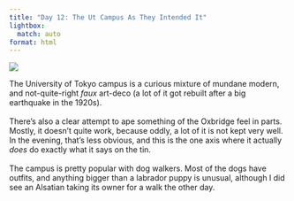 ```yaml
---
title: "Day 12: The Ut Campus As They Intended It"
lightbox:
  match: auto
format: html
---
```


![](../images/20120429210857_dsc01574.jpg){group="all-the-pictures"}

The University of Tokyo campus is a curious mixture of mundane modern, and not-quite-right _faux_ art-deco (a lot of it got rebuilt after a big earthquake in the 1920s).  <br><br>There's also a clear attempt to ape something of the Oxbridge feel in parts.  Mostly, it doesn't quite work, because oddly, a lot of it is not kept very well.  In the evening, that's less obvious, and this is the one axis where it actually _does_ do exactly what it says on the tin.<br><br>The campus is pretty popular with dog walkers.  Most of the dogs have outfits, and anything bigger than a labrador puppy is unusual, although I did see an Alsatian taking its owner for a walk the other day. 
